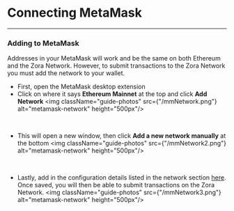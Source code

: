 
# Connecting MetaMask

---

### Adding to MetaMask
Addresses in your MetaMask will work and be the same on both Ethereum and the Zora Network.
However, to submit transactions to the Zora Network you must add the network to your wallet. 

- First, open the MetaMask desktop extension
- Click on where it says **Ethereum Mainnet** at the top and click **Add Network** 
<img className="guide-photos" src={"/mmNetwork.png"} alt="metamask-network" height="500px"/>

<br/>

- This will open a new window, then click **Add a new network manually** at the bottom
<img className="guide-photos" src={"/mmNetwork2.png"} alt="metamask-network" height="500px"/>

<br/>

- Lastly, add in the configuration details listed in the network section [here](./network). Once saved, you will then be able to submit transactions on the Zora Network.
<img className="guide-photos" src={"/mmNetwork3.png"} alt="metamask-network" height="500px"/>
